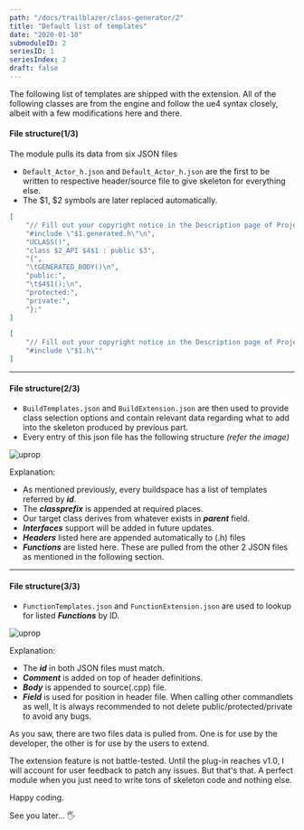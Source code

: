 ```yaml
---
path: "/docs/trailblazer/class-generator/2"
title: "Default list of templates"
date: "2020-01-10"
submoduleID: 2
seriesID: 1
seriesIndex: 2
draft: false
---
```


The following list of templates are shipped with the extension.
All of the following classes are from the engine and follow the ue4 syntax closely,
albeit with a few modifications here and there.

#### File structure(1/3)

The module pulls its data from six JSON files

- `Default_Actor_h.json` and `Default_Actor_h.json` are the first to be written to respective header/source file to give skeleton for everything else.
- The $1, $2 symbols are later replaced automatically.

```json
[
	"// Fill out your copyright notice in the Description page of Project Settings.\n",
	"#include \"$1.generated.h\"\n",
	"UCLASS()",
	"class $2_API $4$1 : public $3",
	"{",
	"\tGENERATED_BODY()\n",
	"public:",
	"\t$4$1();\n",
	"protected:",
	"private:",
	"};"
]
```

```json
[
	"// Fill out your copyright notice in the Description page of Project Settings.\n",
	"#include \"$1.h\""
]
```

---

#### File structure(2/3)

- `BuildTemplates.json` and `BuildExtension.json` are then used to provide class selection options and contain relevant data regarding what to add into the skeleton produced by previous part.
- Every entry of this json file has the following structure _(refer the image)_

![uprop](../../../../images/DaedalusAPI/class-generator/BuildTemplates.png)

Explanation:

- As mentioned previously, every buildspace has a list of templates referred by **_id_**.
- The **_classprefix_** is appended at required places.
- Our target class derives from whatever exists in **_parent_** field.
- **_Interfaces_** support will be added in future updates.
- **_Headers_** listed here are appended automatically to (.h) files
- **_Functions_** are listed here. These are pulled from the other 2 JSON files as mentioned in the following section.

---

#### File structure(3/3)

- `FunctionTemplates.json` and `FunctionExtension.json` are used to lookup for listed **_Functions_** by ID.

![uprop](../../../../images/DaedalusAPI/class-generator/FunctionTemplates.png)

Explanation:

- The **_id_** in both JSON files must match.
- **_Comment_** is added on top of header definitions.
- **_Body_** is appended to source(.cpp) file.
- **_Field_** is used for position in header file.
  When calling other commandlets as well, It is always recommended to not delete public/protected/private to avoid any bugs.

As you saw, there are two files data is pulled from. One is for use by the developer, the other is for use by the users to extend.

The extension feature is not battle-tested. Until the plug-in reaches v1.0, I will account for user feedback to patch any issues.
But that's that.
A perfect module when you just need to write tons of skeleton code and nothing else.

Happy coding.

See you later... 🖐

